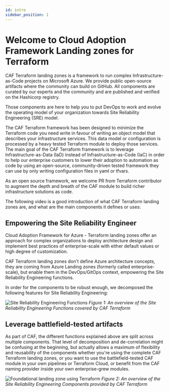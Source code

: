 ```yaml
---
id: intro
sidebar_position: 1
---
```


# Welcome to Cloud Adoption Framework Landing zones for Terraform

CAF Terraform landing zones is a framework to run complex Infrastructure-as-Code projects on Microsoft Azure. 
We provide public open-source artifacts where the community can build on GitHub. All components are curated by our experts and the community and are published and verified on the Hashicorp registry.

Those components are here to help you to put DevOps to work and evolve the operating model of your organization towards Site Reliability Engineering (SRE) model.

The CAF Terraform framework has been designed to minimize the Terraform code you need write in favour of writing an object model that describes your infrastructure services. This data model or configuration is processed by a heavy tested Terraform module to deploy those services.
The main goal of the CAF Terraform framework is to leverage Infrastructure-as-Data (IaD) instead of Infrastructure-as-Code (IaC) in order to help our enterprise customers to lower their adoption to automation as code by using an open-source, community-driven tested framework they can use by only writing configuration files in yaml or tfvars.

As an open source framework, we welcome PR from Terraform contributor to augment the depth and breath of the CAF module to build richer infrastructure solutions as code.

The following video is a good introduction of what CAF Terraform landing zones are, and what are the main components it defines or uses:

<ReactPlayer controls url='https://www.youtube.com/embed/FlQ17u4NNts' />

## Empowering the Site Reliability Engineer

Cloud Adoption Framework for Azure - Terraform landing zones offer an approach for complex organizations to deploy architecture design and implement best practices of enterprise-scale with either default values or high degree of customization.

CAF Terraform landing zones don't define Azure architecture concepts, they are coming from Azure Landing zones (formerly called enterprise-scale), but enable them in the DevOps/GitOps context, empowering the Site Reliability Engineering functions.

In order for the components to be robust enough, we decomposed the following features for Site Reliability Engineering:

![Site Reliability Engineering Functions](./terraform-sre-functions.png)
*Figure 1: An overview of the Site Reliability Engineering Functions covered by CAF Terraform*

## Leverage battlefield-tested artifacts

As part of CAF, the different functions explained above are split across multiple components. That level of decomposition and de-correlation might be confusing at the beginning, but actually allows a maximum of flexibility and reusability of the components whether you're using the complete CAF Terraform landing zones, or you want to use the battlefield-tested CAF module in your own pipelines or Terraform Cloud, or benefit from the CAF naming provider inside your own enterprise-grew modules.  

![Foundational landing zone using Terraform](./terraform-sre-components.png)
*Figure 2: An overview of the Site Reliability Engineering Components provided by CAF Terraform*